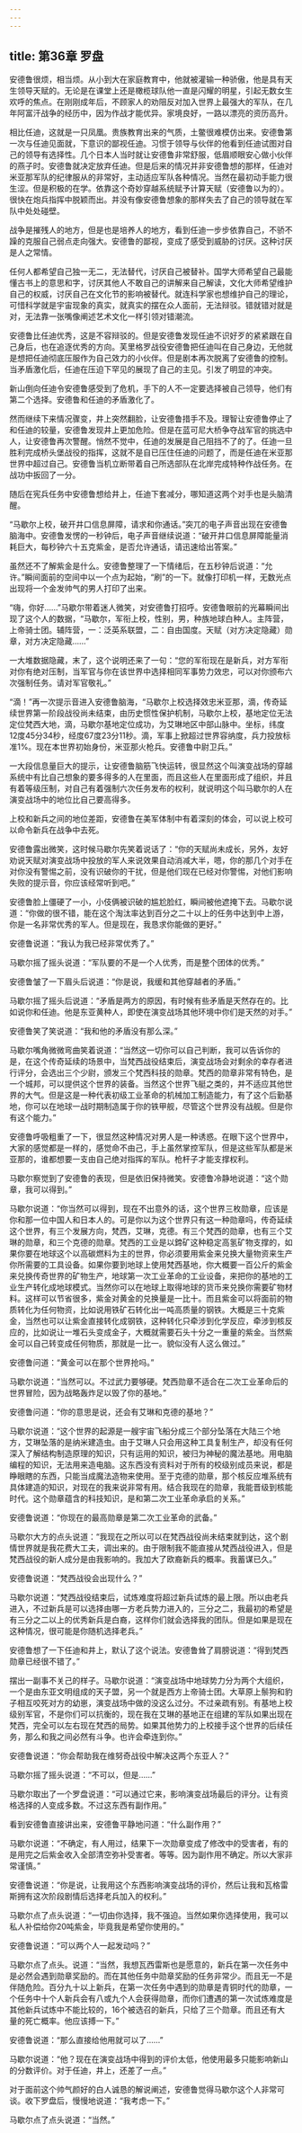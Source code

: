 ```yaml
---
---
---
```

title: 第36章 罗盘
---



安德鲁很烦，相当烦。从小到大在家庭教育中，他就被灌输一种骄傲，他是具有天生领导天赋的。无论是在课堂上还是橄榄球队他一直是闪耀的明星，引起无数女生欢呼的焦点。在刚刚成年后，不顾家人的劝阻反对加入世界上最强大的军队，在几年阿富汗战争的经历中，因为作战才能优异。家境良好，一路以漂亮的资历高升。

相比任迪，这就是一只凤凰。贵族教育出来的气质，土鳖很难模仿出来。安德鲁第一次与任迪见面就，下意识的鄙视任迪。习惯于领导与伙伴的他看到任迪试图对自己的领导有选择性。几个日本人当时就让安德鲁非常舒服，低眉顺眼安心做小伙伴的燕子时。安德鲁就决定放弃任迪。但是后来的情况并非安德鲁想的那样，任迪对米亚那军队的纪律服从的非常好，主动适应军队各种情况。当然在最初动手能力很生涩。但是积极的在学。依靠这个奇妙穿越系统赋予计算天赋（安德鲁以为的）。很快在炮兵指挥中脱颖而出。并没有像安德鲁想象的那样失去了自己的领导就在军队中处处碰壁。

战争是摧残人的地方，但是也是培养人的地方，看到任迪一步步依靠自己，不骄不躁的克服自己弱点走向强大。安德鲁的鄙视，变成了感受到威胁的讨厌。这种讨厌是人之常情。

任何人都希望自己独一无二，无法替代，讨厌自己被替补。国学大师希望自己最能懂古书上的意思和字，讨厌其他人不敢自己的讲解来自己解读，文化大师希望维护自己的权威，讨厌自己在文化节的影响被替代。就连科学家也想维护自己的理论，可惜科学就是宇宙现象的真实，就真实的摆在众人面前，无法辩驳。错就错对就是对，无法靠一张嘴像阐述艺术文化一样引领对错潮流。

安德鲁比任迪优秀，这是不容辩驳的。但是安德鲁发现任迪不识好歹的紧紧跟在自己身后，也在追逐优秀的方向。芙里格罗战役安德鲁把任迪叫在自己身边，无他就是想把任迪彻底压服作为自己效力的小伙伴。但是剧本再次脱离了安德鲁的控制。当矛盾激化后，任迪在压迫下罕见的展现了自己的主见。引发了明显的冲突。

新山倒向任迪令安德鲁感受到了危机，手下的人不一定要选择被自己领导，他们有第二个选择。安德鲁和任迪的矛盾激化了。

然而继续下来情况骤变，井上突然翻脸，让安德鲁措手不及。理智让安德鲁停止了和任迪的较量，安德鲁发现井上更加危险。但是在蓝可尼大桥争夺战军官的挑选中人，让安德鲁再次警醒。悄然不觉中，任迪的发展是自己阻挡不了的了。任迪一旦胜利完成桥头堡战役的指挥，这就不是自已压住任迪的问题了，而是任迪在米亚那世界中超过自己。安德鲁当机立断带着自己所选部队在北岸完成特种作战任务。在战功中扳回了一分。

随后在宪兵任务中安德鲁想给井上，任迪下套减分，哪知道这两个对手也是头脑清醒。

“马歇尔上校，破开井口信息屏障，请求和你通话。”突兀的电子声音出现在安德鲁脑海中。安德鲁发愣的一秒钟后，电子声音继续说道：“破开井口信息屏障能量消耗巨大，每秒钟六十五克紫金，是否允许通话，请迅速给出答案。”

虽然还不了解紫金是什么。安德鲁整理了一下情绪后，在五秒钟后说道：“允许。”瞬间面前的空间中以一个点为起始，“刷”的一下。就像打印机一样，无数光点出现将一个金发帅气的男人打印了出来。

“嗨，你好……”马歇尔带着迷人微笑，对安德鲁打招呼。安德鲁眼前的光幕瞬间出现了这个人的数据，“马歇尔，军衔上校，性别，男，种族地球白种人。主阵营，上帝骑士团。辅阵营，一：泛英系联盟，二：自由国度。天赋（对方决定隐藏）勋章，对方决定隐藏……”

一大堆数据隐藏，末了，这个说明还来了一句：“您的军衔现在是新兵，对方军衔对你有绝对压制，当军官与你在该世界中选择相同军事势力效忠，可以对你颁布六次强制任务。请对军官敬礼。”

“滴！”再一次提示音进入安德鲁脑海，“马歇尔上校选择效忠米亚那，滴，传奇延续世界第一阶段战役尚未结束，由历史惯性保护机制，马歇尔上校，基地定位无法定位梵西大地，滴，马歇尔基地定位成功，为艾琳地区中部山脉中。坐标，纬度12度45分34秒，经度67度23分11秒。滴，军事上掀超过世界容纳度，兵力投放标准1%。现在本世界初始身份，米亚那火枪兵。安德鲁中尉卫兵。”

一大段信息量巨大的提示，让安德鲁脑筋飞快运转，很显然这个叫演变战场的穿越系统中有比自己想象的要多得多的人在里面，而且这些人在里面形成了组织，并且有着等级压制，对自己有着强制六次任务发布的权利，就说明这个叫马歇尔的人在演变战场中的地位比自己要高得多。

上校和新兵之间的地位差距，安德鲁在美军体制中有着深刻的体会，可以说上校可以命令新兵在战争中去死。

安德鲁露出微笑，这时候马歇尔先笑着说话了：“你的天赋尚未成长，另外，友好劝说天赋对演变战场中投放的军人来说效果自动消减大半，嗯，你的那几个对手在对你没有警惕之前，没有识破你的干扰，但是他们现在已经对你警惕，对他们影响失败的提示音，你应该经常听到吧。”

安德鲁脸上僵硬了一小，小伎俩被识破的尴尬脸红，瞬间被他遮掩下去。马歇尔说道：“你做的很不错，能在这个淘汰率达到百分之二十以上的任务中达到中上游，你是一名非常优秀的军人。但是现在，我恳求你能做的更好。”

安德鲁说道：“我认为我已经非常优秀了。”

马歇尔摇了摇头说道：“军队要的不是一个人优秀，而是整个团体的优秀。”

安德鲁皱了一下眉头后说道：“你是说，我缓和其他穿越者的矛盾。”

马歇尔摇了摇头后说道：“矛盾是两方的原因，有时候有些矛盾是天然存在的。比如说你和任迪。他是东亚黄种人，即使在演变战场其他环境中你们是天然的对手。”

安德鲁笑了笑说道：“我和他的矛盾没有那么深。”

马歇尔嘴角微微弯曲笑着说道：“当然这一切你可以自己判断，我可以告诉你的是，在这个传奇延续的场景中，当梵西战役结束后，演变战场会对剩余的幸存者进行评分，会选出三个少尉，颁发三个梵西科技的勋章。梵西的勋章非常有特色，是一个城邦，可以提供这个世界的装备。当然这个世界飞艇之类的，并不适应其他世界的大气。但是这是一种代表初级工业革命的机械加工制造能力，有了这个后勤基地，你可以在地球一战时期制造属于你的铁甲舰，尽管这个世界没有战舰。但是你有这个能力。”

安德鲁呼吸粗重了一下，很显然这种情况对男人是一种诱惑。在眼下这个世界中，大家的感觉都是一样的，感觉命不由己，手上虽然掌控军队，但是这些军队都是米亚那的，谁都想要一支由自己绝对指挥的军队。枪杆子才能支撑权利。

马歇尔察觉到了安德鲁的表现，但是依旧保持微笑。安德鲁冷静地说道：“这个勋章，我可以得到。”

马歇尔说道：“你当然可以得到，现在不出意外的话，这个世界三枚勋章，应该是你和那一位中国人和日本人的。可是你以为这个世界只有这一种勋章吗，传奇延续这个世界，有三个发展方向，梵西，艾琳，克德。有三个梵西的勋章，也有三个艾琳的勋章，和三个克德的勋章。梵西的工业是以鍗矿这种稳定高氢矿物支撑的，如果你要在地球这个以高碳燃料为主的世界，你必须要用紫金来兑换大量物资来生产你所需要的工具设备。如果你要到地球上使用梵西基地，你大概要一百公斤的紫金来兑换传奇世界的矿物生产，地球第一次工业革命的工业设备，来把你的基地的工业生产转化成地球模式。当然你可以在地球上取得地球的货币来兑换你需要矿物材料。这样可以节省很多，紫金对黄金的兑换量是一比十。而且紫金可以将面前的物质转化为任何物资，比如说用铁矿石转化出一吨高质量的钢铁。大概是三十克紫金，当然也可以让紫金直接转化成钢铁，这种转化只牵涉到化学反应，牵涉到核反应的，比如说让一堆石头变成金子，大概就需要石头十分之一重量的紫金。当然紫金可以自己转变成任何物质，那就是一比一。貌似没有人这么做过。”

安德鲁问道：“黄金可以在那个世界抢吗。”

马歇尔说道：“当然可以。不过武力要够硬。梵西勋章不适合在二次工业革命后的世界冒险，因为战略轰炸足以毁了你的基地。”

安德鲁问道：“你的意思是说，还会有艾琳和克德的基地？”

马歇尔说道：“这个世界的起源是一艘宇宙飞船分成三个部分坠落在大陆三个地方，艾琳坠落的是纳米建造虫。由于艾琳人只会用这种工具复制生产，却没有任何深入了解结构制造原理的知识，只有运用的知识，被归为神秘的魔法基地。用电脑编程的知识，无法用来造电脑。这东西没有资料对于所有的校级别成员来说，都是睁眼瞎的东西，只能当成魔法造物来使用。至于克德的勋章，那个核反应堆系统有具体建造的知识，对现在的我来说非常有用。结合我现在的勋章，我能晋级到核能时代。这个勋章蕴含的科技知识，是和第二次工业革命承启的关系。”

安德鲁说道：“你现在的最高勋章是第二次工业革命的武备。”

马歇尔大方的点头说道：“我现在之所以可以在梵西战役尚未结束就到达，这个剧情世界就是我花费大工夫，调出来的。由于限制我不能直接从梵西战役进入，但是梵西战役的新人成分是由我影响的。我加大了欧裔新兵的概率。我蓄谋已久。”

安德鲁说道：“梵西战役会出现什么？”

马歇尔说道：“梵西战役结束后，试炼难度将超过新兵试炼的最上限。所以由老兵进入，不过新兵是可以选择由哪一方老兵势力进入的，三分之二，我最初的希望是有三分之二以上的优秀新兵是白裔，这样你们就会选择我的团队。但是如果是现在这种情况，很可能是你随机选择老兵。”

安德鲁想了一下任迪和井上，默认了这个说法。安德鲁耸了肩膀说道：“得到梵西勋章已经很不错了。”

摆出一副事不关己的样子。马歇尔说道：“演变战场中地球势力分为两个大组织，一个是由东亚文明组成的天子盟，另一个就是西方上帝骑士团。大草原上鬃狗和豹子相互咬死对方的幼崽，演变战场中做的没这么过分。不过亲疏有别。有基地上校级别军官，不是你们可以抗衡的，现在我在艾琳的基地正在组建的军队如果出现在梵西，完全可以左右现在梵西的局势。如果其他势力的上校接手这个世界的后续任务，那么和我之间必然有斗争。也许会牵连到你。”

安德鲁说道：“你会帮助我在维努奇战役中解决这两个东亚人？”

马歇尔摇了摇头说道：“不可以，但是……”

马歇尔取出了一个罗盘说道：“可以通过它来，影响演变战场最后的评分。让有资格选择的人变成多数。不过这东西有副作用。”

看到安德鲁直接讲出来，安德鲁平静地问道：“什么副作用？”

马歇尔说道：“不确定，有人用过，结果下一次勋章变成了修改中的受害者，有的是用完之后紫金收入全部清空弥补受害者。等等。因为副作用不确定。所以大家非常谨慎。”

安德鲁说道：“你是说，让我用这个东西影响演变战场的评价，然后让我和瓦格雷斯拥有这次阶段剧情后选择老兵加入的权利。”

马歇尔点了点头说道：“一切由你选择，我不强迫。当然如果你选择使用，我可以私人补偿给你20吨紫金，毕竟我是希望你使用的。”

安德鲁说道：“可以两个人一起发动吗？”

马歇尔点了点头。说道：“当然，我想瓦西雷斯也是愿意的，新兵在第一次任务中是必然会遇到勋章奖励的。而在其他任务中勋章奖励的任务非常少。而且无一不是伴随危险。百分九十以上新兵，在第一次任务中遇到的勋章是青铜时代的勋章，一个任务中十个人新兵会有八或九个人会获得勋章，而你们遭遇的第一次试炼难度是其他新兵试炼中不能比较的，16个被选召的新兵，只给了三个勋章。而且还有大量的死亡概率。他应该搏一下。”

安德鲁说道：“那么直接给他用就可以了……”

马歇尔说道：“他？现在在演变战场中得到的评价太低，他使用最多只能影响新山的分数评价。对于任迪，井上，还差了一点。”

对于面前这个帅气颜好的白人诚恳的解说阐述，安德鲁觉得马歇尔这个人非常可谈。收下罗盘后，慢慢地说道：“我考虑一下。”

马歇尔点了点头说道：“当然。”